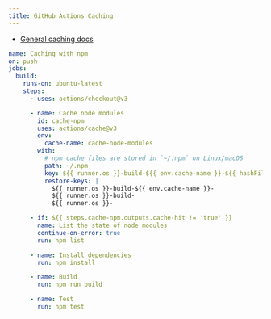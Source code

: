 ```yaml
---
title: GitHub Actions Caching
---
```


<Card icon="document" title="Offical documentation">

* [General caching docs](https://docs.github.com/en/actions/using-workflows/caching-dependencies-to-speed-up-workflows)
</Card>


```yaml
name: Caching with npm
on: push
jobs:
  build:
    runs-on: ubuntu-latest
    steps:
      - uses: actions/checkout@v3

      - name: Cache node modules
        id: cache-npm
        uses: actions/cache@v3
        env:
          cache-name: cache-node-modules
        with:
          # npm cache files are stored in `~/.npm` on Linux/macOS
          path: ~/.npm
          key: ${{ runner.os }}-build-${{ env.cache-name }}-${{ hashFiles('**/package-lock.json') }}
          restore-keys: |
            ${{ runner.os }}-build-${{ env.cache-name }}-
            ${{ runner.os }}-build-
            ${{ runner.os }}-

      - if: ${{ steps.cache-npm.outputs.cache-hit != 'true' }}
        name: List the state of node modules
        continue-on-error: true
        run: npm list

      - name: Install dependencies
        run: npm install

      - name: Build
        run: npm run build

      - name: Test
        run: npm test
```
